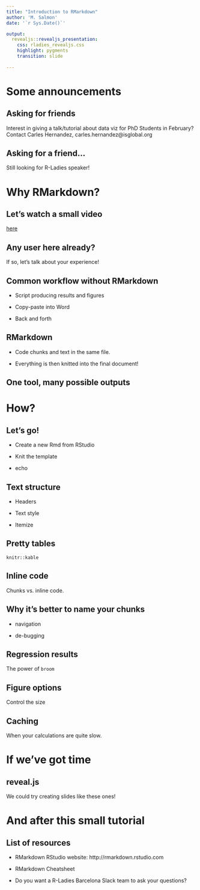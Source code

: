 ```yaml
---
title: "Introduction to RMarkdown"
author: 'M. Salmon'
date: '`r Sys.Date()`'

output: 
  revealjs::revealjs_presentation:
    css: rladies_revealjs.css
    highlight: pygments
    transition: slide
    
---
```


# Some announcements

## {data-background="images/wwcodebcn.png"}

## Asking for friends

Interest in giving a talk/tutorial about data viz for PhD Students in February? Contact Carles Hernandez, carles.hernandez@isglobal.org


## Asking for a friend...

Still looking for R-Ladies speaker!

# Why RMarkdown?

## Let's watch a small video

[here](https://www.youtube.com/watch?v=s3JldKoA0zw)

## Any user here already?

If so, let's talk about your experience!

## Common workflow without RMarkdown

* Script producing results and figures

* Copy-paste into Word

* Back and forth

## RMarkdown

* Code chunks and text in the same file.

* Everything is then knitted into the final document!

## One tool, many possible outputs {data-background="images/rmd_formats.png"}

# How?

## Let's go!

* Create a new Rmd from RStudio

* Knit the template

* echo

## Text structure 

* Headers

* Text style

* Itemize

## Pretty tables

`knitr::kable`

## Inline code

Chunks vs. inline code.

## Why it's better to name your chunks

* navigation

* de-bugging

## Regression results

The power of `broom`

## Figure options 

Control the size

## Caching

When your calculations are quite slow.

# If we've got time

## reveal.js

We could try creating slides like these ones!

# And after this small tutorial

## List of resources

* RMarkdown RStudio website: http://rmarkdown.rstudio.com

* RMarkdown Cheatsheet

* Do you want a R-Ladies Barcelona Slack team to ask your questions?